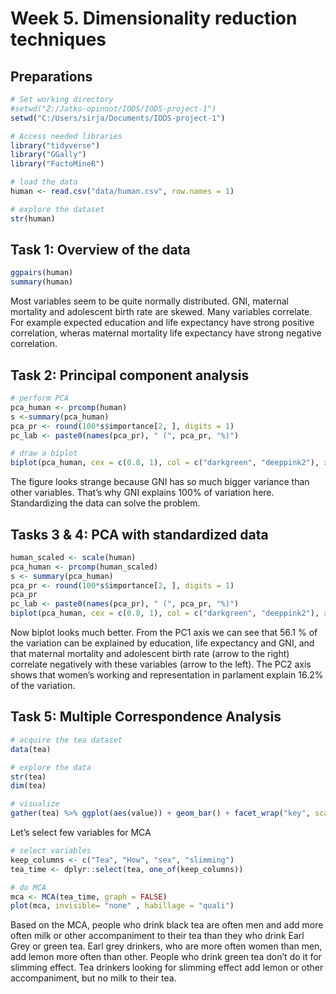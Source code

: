 # Week 5. Dimensionality reduction techniques

## Preparations

```r
# Set working directory
#setwd("Z:/Jatko-opinnot/IODS/IODS-project-1")
setwd("C:/Users/sirja/Documents/IODS-project-1")

# Access needed libraries
library("tidyverse")
library("GGally")
library("FactoMineR")
```


```r
# load the data
human <- read.csv("data/human.csv", row.names = 1)

# explore the dataset
str(human)
```



## Task 1: Overview of the data
```r
ggpairs(human)
summary(human)
```
Most variables seem to be quite normally distributed. GNI, maternal mortality and adolescent birth rate are skewed. Many variables correlate. For example expected education and life expectancy have strong positive correlation, wheras maternal mortality life expectancy have strong negative correlation.


## Task 2: Principal component analysis
```r
# perform PCA
pca_human <- prcomp(human)
s <-summary(pca_human)
pca_pr <- round(100*s$importance[2, ], digits = 1)
pc_lab <- paste0(names(pca_pr), " (", pca_pr, "%)")

# draw a biplot
biplot(pca_human, cex = c(0.8, 1), col = c("darkgreen", "deeppink2"), xlab = pc_lab[1], ylab = pc_lab[2])
```

The figure looks strange because GNI has so much bigger variance than other variables. That's why GNI explains 100% of variation here.  Standardizing the data can solve the problem.

## Tasks 3 & 4: PCA with standardized data
```r
human_scaled <- scale(human)
pca_human <- prcomp(human_scaled)
s <- summary(pca_human)
pca_pr <- round(100*s$importance[2, ], digits = 1)
pca_pr
pc_lab <- paste0(names(pca_pr), " (", pca_pr, "%)")
biplot(pca_human, cex = c(0.8, 1), col = c("darkgreen", "deeppink2"), xlab = pc_lab[1], ylab = pc_lab[2])
```
Now biplot looks much better. From the PC1 axis we can see that 56.1 % of the variation can be explained by education, life expectancy and GNI, and that maternal mortality and adolescent birth rate (arrow to the right) correlate negatively with these variables (arrow to the left). The PC2 axis shows that women's working and representation in parlament explain 16.2% of the variation.

## Task 5: Multiple Correspondence Analysis
```r
# acquire the tea dataset
data(tea)

# explore the data
str(tea)
dim(tea)

# visualize
gather(tea) %>% ggplot(aes(value)) + geom_bar() + facet_wrap("key", scales = "free") + theme(axis.text.x = element_text(angle = 45, hjust = 1, size = 8))
```

Let's select few variables for MCA
```r
# select variables
keep_columns <- c("Tea", "How", "sex", "slimming")
tea_time <- dplyr::select(tea, one_of(keep_columns))

# do MCA
mca <- MCA(tea_time, graph = FALSE)
plot(mca, invisible= "none" , habillage = "quali")
```
Based on the MCA, people who drink black tea are often men and add more often milk or other accompaniment to their tea than they who drink Earl Grey or green tea. Earl grey drinkers, who are more often women than men, add lemon more often than other. People who drink green tea don't do it for slimming effect. Tea drinkers looking for slimming effect add lemon or other accompaniment, but no milk to their tea.

